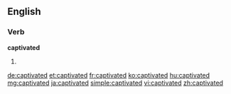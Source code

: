 ==English==

===Verb===
'''captivated'''

# {{en-past of|captivate}}

[[de:captivated]]
[[et:captivated]]
[[fr:captivated]]
[[ko:captivated]]
[[hu:captivated]]
[[mg:captivated]]
[[ja:captivated]]
[[simple:captivated]]
[[vi:captivated]]
[[zh:captivated]]